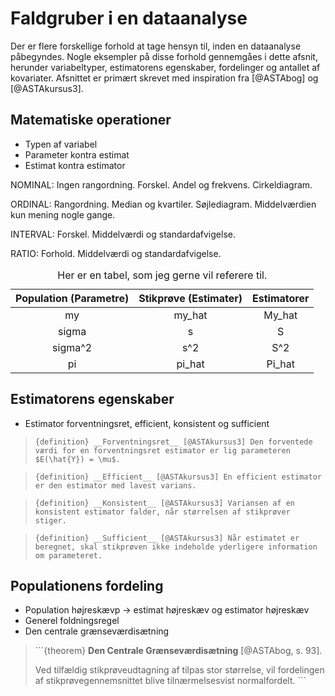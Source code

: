 # Faldgruber i en dataanalyse

Der er flere forskellige forhold at tage hensyn til, inden en dataanalyse påbegyndes. Nogle eksempler på disse forhold gennemgåes i dette afsnit, herunder variabeltyper, estimatorens egenskaber, fordelinger og antallet af kovariater. Afsnittet er primært skrevet med inspiration fra [@ASTAbog] og [@ASTAkursus3].

## Matematiske operationer





- Typen af variabel
- Parameter kontra estimat
- Estimat kontra estimator


NOMINAL: Ingen rangordning. Forskel. Andel og frekvens. Cirkeldiagram.

ORDINAL: Rangordning. Median og kvartiler. Søjlediagram. Middelværdien kun mening nogle gange.

INTERVAL: Forskel. Middelværdi og standardafvigelse. 

RATIO: Forhold. Middelværdi og standardafvigelse.



Table: Her er en tabel, som jeg gerne vil referere til.

| Population (Parametre) | Stikprøve (Estimater) | Estimatorer |
|:-----------:|:---------:|:---------:|
|      my     |   my_hat  |   My_hat  |
|   sigma     |     s     |     S     |
|  sigma^2    |    s^2    |    S^2    |
|      pi     |   pi_hat  |   Pi_hat  |

## Estimatorens egenskaber
- Estimator forventningsret, efficient, konsistent og sufficient

>```{definition}
>__Forventningsret__ [@ASTAkursus3]
> Den forventede værdi for en forventningsret estimator er lig parameteren $E(\hat{Y}) = \mu$.
> ```


>```{definition}
>__Efficient__ [@ASTAkursus3]
> En efficient estimator er den estimator med lavest varians.
> ```


>```{definition}
>__Konsistent__ [@ASTAkursus3]
> Variansen af en konsistent estimator falder, når størrelsen af stikprøver stiger.
> ```


>```{definition}
>__Sufficient__ [@ASTAkursus3]
> Når estimatet er beregnet, skal stikprøven ikke indeholde yderligere information om parameteret.
> ```


## Populationens fordeling
- Population højreskævp -> estimat højreskæv og estimator højreskæv
- Generel foldningsregel
- Den centrale grænseværdisætning

>```{theorem}
>__Den Centrale Grænseværdisætning__ [@ASTAbog, s. 93].
>
> Ved tilfældig stikprøveudtagning af tilpas stor størrelse, vil fordelingen af stikprøvegennemsnittet blive tilnærmelsesvist normalfordelt.
>```




